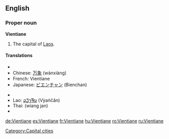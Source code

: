 {{wikipedia}}
==English==

===Proper noun===
'''Vientiane'''
# The capital of [[Laos]].

====Translations====
{{top}}
*{{trreq|Burmese}}
*Chinese: [[万象]] (wànxiàng)
*French: Vientiane
*Japanese: [[ビエンチャン]] (Bienchan)
{{mid}}
*{{trreq|Khmer}}
*Lao: [[ວຽງຈັນ]] (Vẏaṅčân)
*Thai: {{Thai|[[เวียงจันทน์]]}} (wiang jan)
*{{trreq|Vietnamese}}
{{bottom}}

[[Category:Capital cities]]

[[de:Vientiane]]
[[es:Vientiane]]
[[fr:Vientiane]]
[[hu:Vientiane]]
[[ro:Vientiane]]
[[ru:Vientiane]]